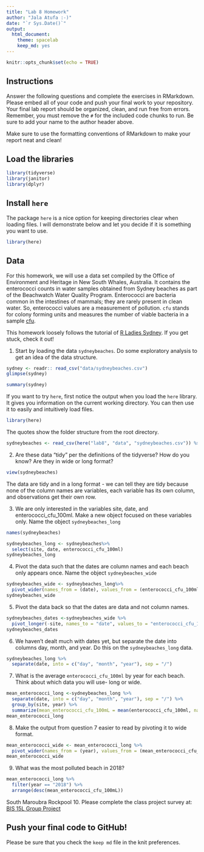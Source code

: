 ```yaml
---
title: "Lab 8 Homework"
author: "Jala Atufa :-)"
date: "`r Sys.Date()`"
output:
  html_document: 
    theme: spacelab
    keep_md: yes
---
```


```r
knitr::opts_chunk$set(echo = TRUE)
```

## Instructions
Answer the following questions and complete the exercises in RMarkdown. Please embed all of your code and push your final work to your repository. Your final lab report should be organized, clean, and run free from errors. Remember, you must remove the `#` for the included code chunks to run. Be sure to add your name to the author header above.  

Make sure to use the formatting conventions of RMarkdown to make your report neat and clean!  

## Load the libraries
```r
library(tidyverse)
library(janitor)
library(dplyr)
``` 

## Install `here`
The package `here` is a nice option for keeping directories clear when loading files. I will demonstrate below and let you decide if it is something you want to use.  

```r
library(here)
```

## Data
For this homework, we will use a data set compiled by the Office of Environment and Heritage in New South Whales, Australia. It contains the enterococci counts in water samples obtained from Sydney beaches as part of the Beachwatch Water Quality Program. Enterococci are bacteria common in the intestines of mammals; they are rarely present in clean water. So, enterococci values are a measurement of pollution. `cfu` stands for colony forming units and measures the number of viable bacteria in a sample [cfu](https://en.wikipedia.org/wiki/Colony-forming_unit).   

This homework loosely follows the tutorial of [R Ladies Sydney](https://rladiessydney.org/). If you get stuck, check it out!  

1. Start by loading the data `sydneybeaches`. Do some exploratory analysis to get an idea of the data structure.
```r
sydney <- readr:: read_csv("data/sydneybeaches.csv")
glimpse(sydney)
```


```r
summary(sydney)
```

If you want to try `here`, first notice the output when you load the `here` library. It gives you information on the current working directory. You can then use it to easily and intuitively load files.
```r
library(here)
```

The quotes show the folder structure from the root directory.
```r
sydneybeaches <- read_csv(here("lab8", "data", "sydneybeaches.csv")) %>% janitor::clean_names()
```

2. Are these data "tidy" per the definitions of the tidyverse? How do you know? Are they in wide or long format?
```r
view(sydneybeaches)
```
The data are tidy and in a long format - we can tell they are tidy because none of the column names are variables, each variable has its own column, and observations get their own row. 

3. We are only interested in the variables site, date, and enterococci_cfu_100ml. Make a new object focused on these variables only. Name the object `sydneybeaches_long`
```r
names(sydneybeaches)
```

```r
sydneybeaches_long <- sydneybeaches%>% 
  select(site, date, enterococci_cfu_100ml)
sydneybeaches_long
```



4. Pivot the data such that the dates are column names and each beach only appears once. Name the object `sydneybeaches_wide`
```r
sydneybeaches_wide <- sydneybeaches_long%>%
  pivot_wider(names_from = (date), values_from = (enterococci_cfu_100ml))
sydneybeaches_wide
```


5. Pivot the data back so that the dates are data and not column names.
```r
sydneybeaches_dates <-sydneybeaches_wide %>% 
  pivot_longer(-site, names_to = "date", values_to = "enterococci_cfu_100ml")
sydneybeaches_dates
```


6. We haven't dealt much with dates yet, but separate the date into columns day, month, and year. Do this on the `sydneybeaches_long` data.

```r
sydneybeaches_long %>% 
  separate(date, into = c("day", "month", "year"), sep = "/")
```

7. What is the average `enterococci_cfu_100ml` by year for each beach. Think about which data you will use- long or wide.
```r
mean_enterococci_long <-sydneybeaches_long %>% 
  separate(date, into = c("day", "month", "year"), sep = "/") %>% 
  group_by(site, year) %>%
  summarize(mean_enterococci_cfu_100mL = mean(enterococci_cfu_100ml, na.rm = T))
mean_enterococci_long
```


8. Make the output from question 7 easier to read by pivoting it to wide format.
```r
mean_enterococci_wide <- mean_enterococci_long %>% 
  pivot_wider(names_from = (year), values_from = (mean_enterococci_cfu_100mL))
mean_enterococci_wide
```


9. What was the most polluted beach in 2018?
```r
mean_enterococci_long %>% 
  filter(year == "2018") %>% 
  arrange(desc(mean_enterococci_cfu_100mL))
```

South Maroubra Rockpool
10. Please complete the class project survey at: [BIS 15L Group Project](https://forms.gle/H2j69Z3ZtbLH3efW6)


## Push your final code to GitHub!
Please be sure that you check the `keep md` file in the knit preferences.   
